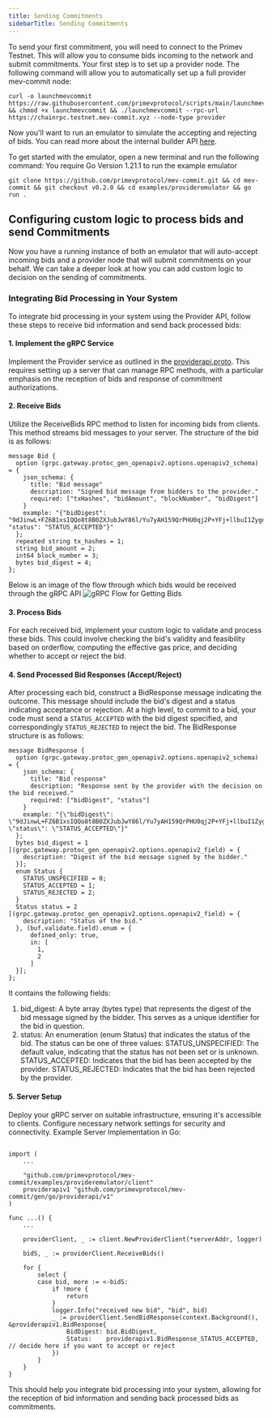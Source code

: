 ```yaml
---
title: Sending Commitments
sidebarTitle: Sending Commitments
---
```


To send your first commitment, you will need to connect to the Primev Testnet. 
This will allow you to consume bids incoming to the network and submit commitments. 
Your first step is to set up a provider node. The following command will allow you to automatically set up a full provider mev-commit node:

```
curl -o launchmevcommit https://raw.githubusercontent.com/primevprotocol/scripts/main/launchmevcommit && chmod +x launchmevcommit && ./launchmevcommit --rpc-url https://chainrpc.testnet.mev-commit.xyz --node-type provider
```

Now you'll want to run an emulator to simulate the accepting and rejecting of bids. You can read more about the internal builder API [here](https://docs.primev.xyz/api-reference/provider/sendprocessedbids).

To get started with the emulator, open a new terminal and run the following command:
<Warning>You require Go Version 1.21.1 to run the example emulator</Warning>
```
git clone https://github.com/primevprotocol/mev-commit.git && cd mev-commit && git checkout v0.2.0 && cd examples/provideremulator && go run .
```

## Configuring custom logic to process bids and send Commitments

Now you have a running instance of both an emulator that will auto-accept incoming bids and a provider node that will submit commitments on your behalf.
We can take a deeper look at how you can add custom logic to decision on the sending of commitments.

### Integrating Bid Processing in Your System
To integrate bid processing in your system using the Provider API, follow these steps to receive bid information and send back processed bids:
#### 1. Implement the gRPC Service
Implement the Provider service as outlined in the [providerapi.proto](https://github.com/primevprotocol/mev-commit/blob/main/rpc/providerapi/v1/providerapi.proto#L20). This requires setting up a server that can manage RPC methods, with a particular emphasis on the reception of bids and response of commitment authorizations.
#### 2. Receive Bids
Utilize the ReceiveBids RPC method to listen for incoming bids from clients. This method streams bid messages to your server.
The structure of the bid is as follows:
```
message Bid {
  option (grpc.gateway.protoc_gen_openapiv2.options.openapiv2_schema) = {
    json_schema: {
      title: "Bid message"
      description: "Signed bid message from bidders to the provider."
      required: ["txHashes", "bidAmount", "blockNumber", "bidDigest"]
    }
    example: "{"bidDigest": "9dJinwL+FZ6B1xsIQQo8t8B0ZXJubJwY86l/Yu7yAH159QrPHU0qj2P+YFj+llbuI1ZygdxGsX8+P3byMEA5ig==", "status": "STATUS_ACCEPTED"}"
  };
  repeated string tx_hashes = 1;
  string bid_amount = 2;
  int64 block_number = 3;
  bytes bid_digest = 4;
};
```

Below is an image of the flow through which bids would be received through the gRPC API
![gRPC Flow for Getting Bids](/images/grpc-flow-getbids.png)


#### 3. Process Bids
For each received bid, implement your custom logic to validate and process these bids. This could involve checking the bid's validity and feasibility based on orderflow, computing the effective gas price, and deciding whether to accept or reject the bid.
#### 4. Send Processed Bid Responses (Accept/Reject)
After processing each bid, construct a BidResponse message indicating the outcome. This message should include the bid's digest and a status indicating acceptance or rejection.
At a high level, to commit to a bid, your code must send a `STATUS_ACCEPTED` with the bid digest specified, and correspondingly `STATUS_REJECTED` to reject the bid.
<Accordion title="Details on BidResponse">
The BidResponse structure is as follows:
```
message BidResponse {
  option (grpc.gateway.protoc_gen_openapiv2.options.openapiv2_schema) = {
    json_schema: {
      title: "Bid response"
      description: "Response sent by the provider with the decision on the bid received."
      required: ["bidDigest", "status"]
    }
    example: "{\"bidDigest\": \"9dJinwL+FZ6B1xsIQQo8t8B0ZXJubJwY86l/Yu7yAH159QrPHU0qj2P+YFj+llbuI1ZygdxGsX8+P3byMEA5ig==\", \"status\": \"STATUS_ACCEPTED\"}"
  };
  bytes bid_digest = 1 [(grpc.gateway.protoc_gen_openapiv2.options.openapiv2_field) = {
    description: "Digest of the bid message signed by the bidder."
  }];
  enum Status {
    STATUS_UNSPECIFIED = 0;
    STATUS_ACCEPTED = 1;
    STATUS_REJECTED = 2;
  }
  Status status = 2 [(grpc.gateway.protoc_gen_openapiv2.options.openapiv2_field) = {
    description: "Status of the bid."
  }, (buf.validate.field).enum = {
      defined_only: true,
      in: [
        1,
        2
      ]
  }];
};
```

It contains the following fields:
1. bid_digest: A byte array (bytes type) that represents the digest of the bid message signed by the bidder. This serves as a unique identifier for the bid in question.
2. status: An enumeration (enum Status) that indicates the status of the bid. The status can be one of three values:
STATUS_UNSPECIFIED: The default value, indicating that the status has not been set or is unknown.
STATUS_ACCEPTED: Indicates that the bid has been accepted by the provider.
STATUS_REJECTED: Indicates that the bid has been rejected by the provider.
</Accordion>

#### 5. Server Setup
Deploy your gRPC server on suitable infrastructure, ensuring it's accessible to clients. Configure necessary network settings for security and connectivity.
Example Server Implementation in Go:
```

import (
	...

	"github.com/primevprotocol/mev-commit/examples/provideremulator/client"
	providerapiv1 "github.com/primevprotocol/mev-commit/gen/go/providerapi/v1"
)

func ...() {
	...

	providerClient, _ := client.NewProviderClient(*serverAddr, logger)
	
	bidS, _ := providerClient.ReceiveBids()

	for {
		select {
		case bid, more := <-bidS:
			if !more {
				return
			}
			logger.Info("received new bid", "bid", bid)
			_ := providerClient.SendBidResponse(context.Background(), &providerapiv1.BidResponse{
				BidDigest: bid.BidDigest,
				Status:    providerapiv1.BidResponse_STATUS_ACCEPTED, // decide here if you want to accept or reject
			})
		}
	}
}
```

This should help you integrate bid processing into your system, allowing for the reception of bid information and sending back processed bids as commitments.
